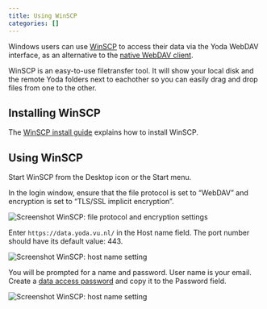 ```yaml
---
title: Using WinSCP
categories: []
---
```


Windows users can use [WinSCP](https://winscp.net) to access their data via the Yoda WebDAV interface,
as an alternative to the [native WebDAV client](./yoda_using_windowsexplorer.qmd). 

WinSCP is an easy-to-use filetransfer tool. It will show your local disk and the remote Yoda folders next to eachother so you can easily drag and drop files from one to the other.

## Installing WinSCP 

The [WinSCP install guide](https://winscp.net/eng/docs/guide_install) explains how to install WinSCP.

## Using WinSCP

Start WinSCP from the Desktop icon or the Start menu.

In the login window, ensure that the file protocol is set to "WebDAV" and encryption is set to "TLS/SSL implicit encryption".

![](/public/manuals/yoda/screenshot-winscp-login-encsettings.png "Screenshot WinSCP: file protocol and encryption settings")

Enter `https://data.yoda.vu.nl/` in the Host name field. The port number should have its default value: 443.

![](/public/manuals/yoda/screenshot-winscp-login-host.png "Screenshot WinSCP: host name setting")

You will be prompted for a name and password.
User name is your email.  Create a [data access password](./yoda_dap.qmd) and copy it to the Password field.

![](/public/manuals/yoda/screenshot-winscp-login-credentials.png "Screenshot WinSCP: host name setting")
